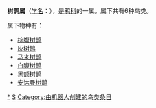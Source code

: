 {{NoteTA|G1=LS}}
{{Automatic Taxobox
| taxon = Dendrocitta
| authority = [[约翰·古尔德|Gould]], 1833
| image = Dendrocitta formosae.jpg
| image_caption = ''[[灰树鹊|灰树鹊]]''
| subdivision_ranks = [[物种|种]]
| subdivision = 见正文
}}

'''树鹊属'''（[[学名|学名]]：{{lang|la|'''''Dendrocitta'''''}}），是[[鸦科|鸦科]]的一属。属下共有6种鸟类。

属下物种有：
* [[棕腹树鹊|棕腹树鹊]] {{lang|la|''Dendrocitta vagabunda''}}
* [[灰树鹊|灰树鹊]] {{lang|la|''Dendrocitta formosae''}}
* [[马来树鹊|马来树鹊]] {{lang|la|''Dendrocitta occipitalis''}}
* [[白腹树鹊|白腹树鹊]] {{lang|la|''Dendrocitta leucogastra''}}
* [[黑额树鹊|黑额树鹊]] {{lang|la|''Dendrocitta frontalis''}}
* [[安达曼树鹊|安达曼树鹊]] {{lang|la|''Dendrocitta bayleyi''}}
{{Taxonbar}}

[[Category:树鹊属|*]]
[[Category:鸦科|S]]
[[Category:由机器人创建的鸟类条目|Category:由机器人创建的鸟类条目]]